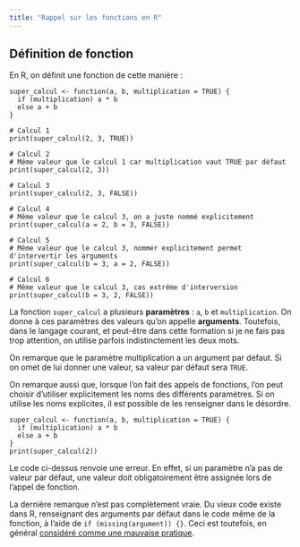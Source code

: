 ```yaml
---
title: "Rappel sur les fonctions en R"
---
```


## Définition de fonction

En R, on définit une fonction de cette manière :

```webr-r
super_calcul <- function(a, b, multiplication = TRUE) {
  if (multiplication) a * b
  else a + b
}

# Calcul 1
print(super_calcul(2, 3, TRUE))

# Calcul 2
# Même valeur que le calcul 1 car multiplication vaut TRUE par défaut
print(super_calcul(2, 3))

# Calcul 3
print(super_calcul(2, 3, FALSE))

# Calcul 4
# Même valeur que le calcul 3, on a juste nommé explicitement
print(super_calcul(a = 2, b = 3, FALSE))

# Calcul 5
# Même valeur que le calcul 3, nommer explicitement permet d'intervertir les arguments
print(super_calcul(b = 3, a = 2, FALSE))

# Calcul 6
# Même valeur que le calcul 3, cas extrême d'interversion
print(super_calcul(b = 3, 2, FALSE))
```

La fonction `super_calcul` a plusieurs **paramètres** : `a`, `b` et `multiplication`. On donne à ces paramètres des valeurs qu'on appelle **arguments**. Toutefois, dans le langage courant, et peut-être dans cette formation si je ne fais pas trop attention, on utilise parfois indistinctement les deux mots.

On remarque que le paramètre multiplication a un argument par défaut. Si on omet de lui donner une valeur, sa valeur par défaut sera `TRUE`.

On remarque aussi que, lorsque l'on fait des appels de fonctions, l'on peut choisir d'utiliser explicitement les noms des différents paramètres. Si on utilise les noms explicites, il est possible de les renseigner dans le désordre.

```webr-r
super_calcul <- function(a, b, multiplication = TRUE) {
  if (multiplication) a * b
  else a + b
}
print(super_calcul(2))
```

Le code ci-dessus renvoie une erreur. En effet, si un paramètre n'a pas de valeur par défaut, une valeur doit obligatoirement être assignée lors de l'appel de fonction.

::: callout-note

La dernière remarque n'est pas complètement vraie. Du vieux code existe dans R, renseignant des arguments par défaut dans le code même de la fonction, à l'aide de `if (missing(argument)) {}`. Ceci est toutefois, en général [considéré comme une mauvaise pratique](https://design.tidyverse.org/def-magical.html).

:::
